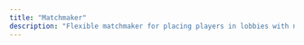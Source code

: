 ```yaml
---
title: "Matchmaker"
description: "Flexible matchmaker for placing players in lobbies with no wait times."
---
```


<CardGroup>
	<Card
		title="How the matchmaker chooses lobbies"
		icon="magnifying-glass"
		iconType="duotone"
		href="/matchmaker/concepts/finding-lobby"
	/>
	<Card
		title="Lobby environment variables"
		icon="list"
		iconType="duotone"
		href="/matchmaker/concepts/lobby-env"
	/>
	<Card
		title="matchmaker.lobbies.find"
		icon="code"
		iconType="duotone"
		href="/matchmaker/api/post-lobbies-find"
	/>
	<Card
		title="matchmaker.players.connected"
		icon="code"
		iconType="duotone"
		href="/matchmaker/api/post-players-connected"
	/>
	<Card
		title="matchmaker.players.disconnected"
		icon="code"
		iconType="duotone"
		href="/matchmaker/api/post-players-disconnected"
	/>
	<Card
		title="matchmaker.lobbies.ready"
		icon="code"
		iconType="duotone"
		href="/matchmaker/api/post-lobbies-ready"
	/>
</CardGroup>
